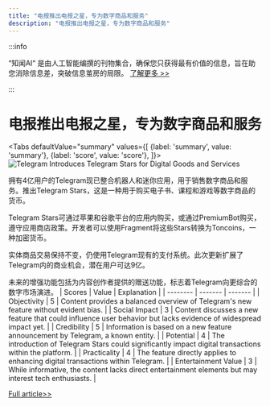 ```yaml
---
title: "电报推出电报之星，专为数字商品和服务"
description: "电报推出电报之星，专为数字商品和服务"
---
```



:::info

“知闻AI“ 是由人工智能编撰的刊物集合，确保您只获得最有价值的信息，旨在助您消除信息差，突破信息茧房的局限。  [了解更多 >>](/)

:::

# 电报推出电报之星，专为数字商品和服务


<Tabs
	defaultValue="summary"
	values={[
	{label: 'summary', value: 'summary'},
	{label: 'score', value: 'score'},
]}>
<TabItem value="summary">
<img
  src="https://image.informedainews.com/2024/06/07/To-yuu-1717725020-0.jpg"
  alt="Telegram Introduces Telegram Stars for Digital Goods and Services"
/>



拥有4亿用户的Telegram现已整合机器人和迷你应用，用于销售数字商品和服务。推出Telegram Stars，这是一种用于购买电子书、课程和游戏等数字商品的货币。

Telegram Stars可通过苹果和谷歌平台的应用内购买，或通过PremiumBot购买，遵守应用商店政策。开发者可以使用Fragment将这些Stars转换为Toncoins，一种加密货币。

实体商品交易保持不变，仍使用Telegram现有的支付系统。此次更新扩展了Telegram内的商业机会，潜在用户可达9亿。

未来的增强功能包括为内容创作者提供的赠送功能，标志着Telegram向更综合的数字市场演进。
</TabItem>
<TabItem value="score">
	| Scores     | Value   | Explanation |
	| -------- | ------- | ------- |
	| Objectivity  | 5    | Content provides a balanced overview of Telegram's new feature without evident bias.    |
	| Social Impact | 3     | Content discusses a new feature that could influence user behavior but lacks evidence of widespread impact yet.    |
	| Credibility    | 5    | Information is based on a new feature announcement by Telegram, a known entity.    |
	| Potential    | 4    | The introduction of Telegram Stars could significantly impact digital transactions within the platform.    |
	| Practicality    | 4    | The feature directly applies to enhancing digital transactions within Telegram.    |
	| Entertainment Value    | 3    | While informative, the content lacks direct entertainment elements but may interest tech enthusiasts.    |
</TabItem>
</Tabs>

[Full article>>](https://telegram.org/blog/telegram-stars)
